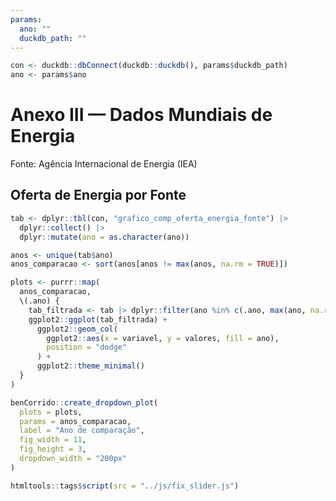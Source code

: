 ```yaml
---
params:
  ano: ""
  duckdb_path: ""
---
```


```r
con <- duckdb::dbConnect(duckdb::duckdb(), params$duckdb_path)
ano <- params$ano
```

# Anexo III — Dados Mundiais de Energia {-}

Fonte: Agência Internacional de Energia (IEA)

## Oferta de Energia por Fonte

```r
tab <- dplyr::tbl(con, "grafico_comp_oferta_energia_fonte") |>
  dplyr::collect() |>
  dplyr::mutate(ano = as.character(ano))

anos <- unique(tab$ano)
anos_comparacao <- sort(anos[anos != max(anos, na.rm = TRUE)])

plots <- purrr::map(
  anos_comparacao,
  \(.ano) {
    tab_filtrada <- tab |> dplyr::filter(ano %in% c(.ano, max(ano, na.rm = TRUE)))
    ggplot2::ggplot(tab_filtrada) +
      ggplot2::geom_col(
        ggplot2::aes(x = variavel, y = valores, fill = ano),
        position = "dodge"
      ) +
      ggplot2::theme_minimal()
  }
)

benCorrido::create_dropdown_plot(
  plots = plots,
  params = anos_comparacao,
  label = "Ano de comparação",
  fig_width = 11,
  fig_height = 3,
  dropdown_width = "200px"
)

```

```r
htmltools::tags$script(src = "../js/fix_slider.js")
```

